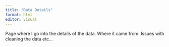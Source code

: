 ```yaml
---
title: "Data Details"
format: html
editor: visual
---
```


Page where I go into the details of the data. Where it came from. Issues with cleaning the data etc...
